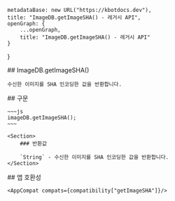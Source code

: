 
    metadataBase: new URL("https://kbotdocs.dev"),
    title: "ImageDB.getImageSHA() - 레거시 API",
    openGraph: {
        ...openGraph,
        title: "ImageDB.getImageSHA() - 레거시 API"
    }
}

<Section>
    ## ImageDB.getImageSHA()

    수신한 이미지를 SHA 인코딩한 값을 반환합니다.
</Section>
<Section>
    ## 구문

    ~~~js
    imageDB.getImageSHA();
    ~~~

    <Section>
        ### 반환값

        `String` - 수신한 이미지를 SHA 인코딩한 값을 반환합니다.
    </Section>
</Section>
<Section>
    ## 앱 호환성

    <AppCompat compats={compatibility["getImageSHA"]}/>
</Section>